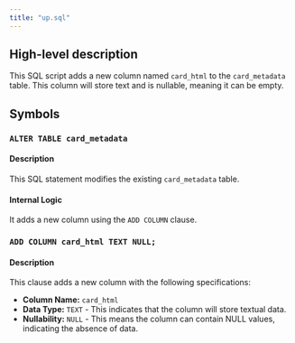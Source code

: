 ```yaml
---
title: "up.sql"
---
```


## High-level description
This SQL script adds a new column named `card_html` to the `card_metadata` table. This column will store text and is nullable, meaning it can be empty.

## Symbols

### `ALTER TABLE card_metadata`
#### Description
This SQL statement modifies the existing `card_metadata` table.

#### Internal Logic
It adds a new column using the `ADD COLUMN` clause.

### `ADD COLUMN card_html TEXT NULL;`
#### Description
This clause adds a new column with the following specifications:

* **Column Name:** `card_html`
* **Data Type:** `TEXT` - This indicates that the column will store textual data.
* **Nullability:** `NULL` - This means the column can contain NULL values, indicating the absence of data.
